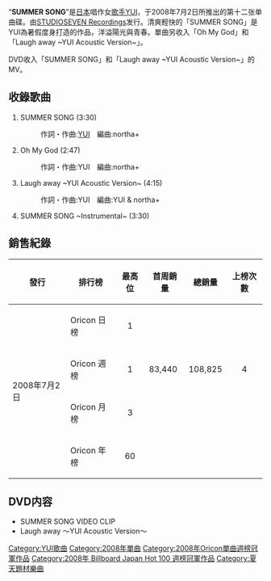 {{Infobox song
| name       = SUMMER SONG
| type       = 單曲
| cover      = Yui_SUMMER SONG.jpg
| artist     = [[YUI_(歌手)|YUI]]
<!-- 未知參數 | background = yellow -->
| released   = 2008年7月2日
| recorded   = 
| genre      = [[J-POP|J-POP]]
| length     = 
| label      = [[STUDIOSEVEN_Recordings|STUDIOSEVEN Recordings]]
| producer   = Hisashi Kondo<small>（[[Sony_Music_Records|Sony Music Records]]的音樂總監）</small>
| chart_position = 
| certification = 
| prev_title = [[Namidairo|Namidairo]]
| prev_year  = 2008
| next_title = [[Again_(YUI單曲)|again]]
| next_year  = 2009
}}
“'''SUMMER SONG'''”是[[日本|日本]]唱作女[[歌手|歌手]][[YUI|YUI]]，于2008年7月2日所推出的第十二张单曲碟。由[[STUDIOSEVEN_Recordings|STUDIOSEVEN Recordings]]发行。清爽輕快的「SUMMER SONG」是YUI為暑假度身打造的作品，洋溢陽光與青春。單曲另收入「Oh My God」和「Laugh away ~YUI Acoustic Version~」。 

DVD收入「SUMMER SONG」和「Laugh away ~YUI Acoustic Version~」的MV。

== 收錄歌曲 ==

#SUMMER SONG (3:30)
#: 作詞・作曲:[[YUI_(歌手)|YUI]]　編曲:northa+
#Oh My God (2:47)
#: 作詞・作曲:YUI　編曲:northa+
#Laugh away ~YUI Acoustic Version~ (4:15)
#: 作詞・作曲:YUI　編曲:YUI & northa+
#SUMMER SONG ~Instrumental~ (3:30)

== 銷售紀錄 ==
{| class="wikitable"
!發行
!排行榜
!最高位
!首周銷量
!總銷量
!上榜次數 
|-
|rowspan="4"|2008年7月2日
|Oricon 日榜
|align="center"|1
|
|
|
|-
|Oricon 週榜
|align="center"|1
|83,440 
|108,825
|align="center"|4 
|-
|Oricon 月榜
|align="center"|3
|
|
|
|-
|Oricon 年榜
|align="center"|60
|
|
|
|}

== DVD内容 ==
*SUMMER SONG VIDEO CLIP
*Laugh away ～YUI Acoustic Version～

{{YUI}}
{{Oricon單曲週榜冠軍 (2008年)|2008年7月14日}}
{{Billboard JAPAN Hot 100 週榜冠軍 (2008年)|2008年7月14日}}

[[Category:YUI歌曲|Category:YUI歌曲]]
[[Category:2008年單曲|Category:2008年單曲]]
[[Category:2008年Oricon單曲週榜冠軍作品|Category:2008年Oricon單曲週榜冠軍作品]]
[[Category:2008年_Billboard_Japan_Hot_100_週榜冠軍作品|Category:2008年 Billboard Japan Hot 100 週榜冠軍作品]]
[[Category:夏天題材樂曲|Category:夏天題材樂曲]]